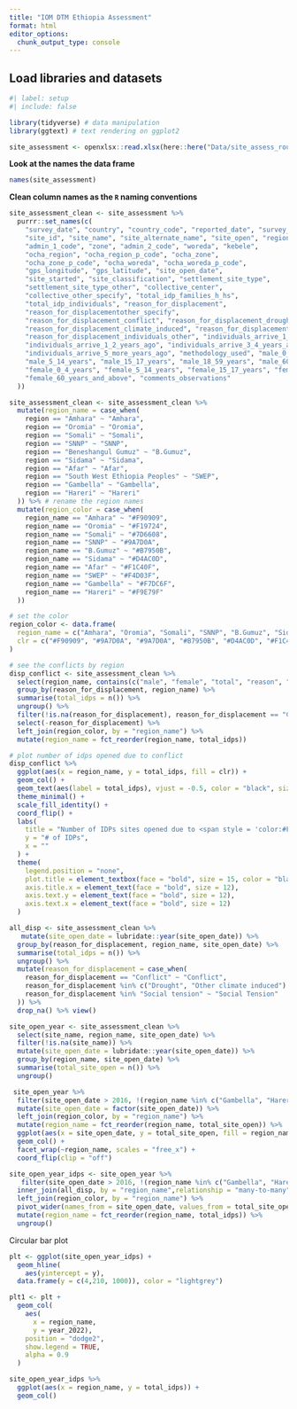 ```yaml
---
title: "IOM DTM Ethiopia Assessment"
format: html
editor_options: 
  chunk_output_type: console
---
```


## Load libraries and datasets

```r
#| label: setup
#| include: false

library(tidyverse) # data manipulation
library(ggtext) # text rendering on ggplot2

site_assessment <- openxlsx::read.xlsx(here::here("Data/site_assess_round_33_nov_2022_jun_2023.xlsx"), detectDates = TRUE)
```

**Look at the names the data frame**

```r
names(site_assessment)
```

**Clean column names as the `R` naming conventions**

```r
site_assessment_clean <- site_assessment %>%
  purrr::set_names(c(
    "survey_date", "country", "country_code", "reported_date", "survey_round",
    "site_id", "site_name", "site_alternate_name", "site_open", "region",
    "admin_1_code", "zone", "admin_2_code", "woreda", "kebele",
    "ocha_region", "ocha_region_p_code", "ocha_zone",
    "ocha_zone_p_code", "ocha_woreda", "ocha_woreda_p_code",
    "gps_longitude", "gps_latitude", "site_open_date",
    "site_started", "site_classification", "settlement_site_type",
    "settlement_site_type_other", "collective_center",
    "collective_other_specify", "total_idp_families_h_hs",
    "total_idp_individuals", "reason_for_displacement",
    "reason_for_displacementother_specify",
    "reason_for_displacement_conflict", "reason_for_displacement_drought",
    "reason_for_displacement_climate_induced", "reason_for_displacement_social_tension",
    "reason_for_displacement_individuals_other", "individuals_arrive_1_year_ago",
    "individuals_arrive_1_2_years_ago", "individuals_arrive_3_4_years_ago",
    "individuals_arrive_5_more_years_ago", "methodology_used", "male_0_4_years",
    "male_5_14_years", "male_15_17_years", "male_18_59_years", "male_60_years_and_above",
    "female_0_4_years", "female_5_14_years", "female_15_17_years", "female_18_59_years",
    "female_60_years_and_above", "comments_observations"
  ))

site_assessment_clean <- site_assessment_clean %>%
  mutate(region_name = case_when(
    region == "Amhara" ~ "Amhara",
    region == "Oromia" ~ "Oromia",
    region == "Somali" ~ "Somali",
    region == "SNNP" ~ "SNNP",
    region == "Beneshangul Gumuz" ~ "B.Gumuz",
    region == "Sidama" ~ "Sidama",
    region == "Afar" ~ "Afar",
    region == "South West Ethiopia Peoples" ~ "SWEP",
    region == "Gambella" ~ "Gambella",
    region == "Hareri" ~ "Hareri"
  )) %>% # rename the region names
  mutate(region_color = case_when(
    region_name == "Amhara" ~ "#F90909",
    region_name == "Oromia" ~ "#F19724",
    region_name == "Somali" ~ "#7D6608",
    region_name == "SNNP" ~ "#9A7D0A",
    region_name == "B.Gumuz" ~ "#B7950B",
    region_name == "Sidama" ~ "#D4AC0D",
    region_name == "Afar" ~ "#F1C40F",
    region_name == "SWEP" ~ "#F4D03F",
    region_name == "Gambella" ~ "#F7DC6F",
    region_name == "Hareri" ~ "#F9E79F"
  ))
```

```r
# set the color
region_color <- data.frame(
  region_name = c("Amhara", "Oromia", "Somali", "SNNP", "B.Gumuz", "Sidama", "Afar", "SWEP", "Gambella", "Hareri"),
  clr = c("#F90909", "#9A7D0A", "#9A7D0A", "#B7950B", "#D4AC0D", "#F1C40F", "#F4D03F", "#F7DC6F", "#F9E79F", "#FCF3CF")
)

# see the conflicts by region
disp_conflict <- site_assessment_clean %>%
  select(region_name, contains(c("male", "female", "total", "reason", "individual"))) %>%
  group_by(reason_for_displacement, region_name) %>%
  summarise(total_idps = n()) %>%
  ungroup() %>%
  filter(!is.na(reason_for_displacement), reason_for_displacement == "Conflict") %>%
  select(-reason_for_displacement) %>%
  left_join(region_color, by = "region_name") %>%
  mutate(region_name = fct_reorder(region_name, total_idps))

# plot number of idps opened due to conflict
disp_conflict %>%
  ggplot(aes(x = region_name, y = total_idps, fill = clr)) +
  geom_col() +
  geom_text(aes(label = total_idps), vjust = -0.5, color = "black", size = 8) + # Add text labels
  theme_minimal() +
  scale_fill_identity() +
  coord_flip() +
  labs(
    title = "Number of IDPs sites opened due to <span style = 'color:#FA2E02 '>*conflict*</span> by Region",
    y = "# of IDPs",
    x = ""
  ) +
  theme(
    legend.position = "none",
    plot.title = element_textbox(face = "bold", size = 15, color = "black", box.color = "white", vjust = 1, hjust = 0.5),
    axis.title.x = element_text(face = "bold", size = 12),
    axis.text.y = element_text(face = "bold", size = 12),
    axis.text.x = element_text(face = "bold", size = 12)
  )
```

```r
all_disp <- site_assessment_clean %>%
   mutate(site_open_date = lubridate::year(site_open_date)) %>%
  group_by(reason_for_displacement, region_name, site_open_date) %>%
  summarise(total_idps = n()) %>%
  ungroup() %>%
  mutate(reason_for_displacement = case_when(
    reason_for_displacement == "Conflict" ~ "Conflict",
    reason_for_displacement %in% c("Drought", "Other climate induced") ~ "Climate",
    reason_for_displacement %in% "Social tension" ~ "Social Tension"
  )) %>%
  drop_na() %>% view()
```

```r
site_open_year <- site_assessment_clean %>%
  select(site_name, region_name, site_open_date) %>%
  filter(!is.na(site_name)) %>%
  mutate(site_open_date = lubridate::year(site_open_date)) %>%
  group_by(region_name, site_open_date) %>%
  summarise(total_site_open = n()) %>%
  ungroup()

 site_open_year %>% 
  filter(site_open_date > 2016, !(region_name %in% c("Gambella", "Hareri", "SWEP", "Sidama"))) %>%
  mutate(site_open_date = factor(site_open_date)) %>%
  left_join(region_color, by = "region_name") %>%
  mutate(region_name = fct_reorder(region_name, total_site_open)) %>%
  ggplot(aes(x = site_open_date, y = total_site_open, fill = region_name)) +
  geom_col() +
  facet_wrap(~region_name, scales = "free_x") +
  coord_flip(clip = "off")
```

```r
site_open_year_idps <- site_open_year %>% 
   filter(site_open_date > 2016, !(region_name %in% c("Gambella", "Hareri", "SWEP", "Sidama"))) %>% 
  inner_join(all_disp, by = "region_name",relationship = "many-to-many" ) %>% 
  left_join(region_color, by = "region_name") %>% 
  pivot_wider(names_from = site_open_date, values_from = total_site_open, names_prefix = "year_") %>% 
  mutate(region_name = fct_reorder(region_name, total_idps)) %>% 
  ungroup()

```

Circular bar plot 

```r
plt <- ggplot(site_open_year_idps) +
  geom_hline(
    aes(yintercept = y), 
  data.frame(y = c(4,210, 1000)), color = "lightgrey")

```

```r
plt1 <- plt + 
  geom_col(
    aes(
      x = region_name,
      y = year_2022),
    position = "dodge2",
    show.legend = TRUE,
    alpha = 0.9
  )
```

```r
site_open_year_idps %>% 
  ggplot(aes(x = region_name, y = total_idps)) +
  geom_col()
```

